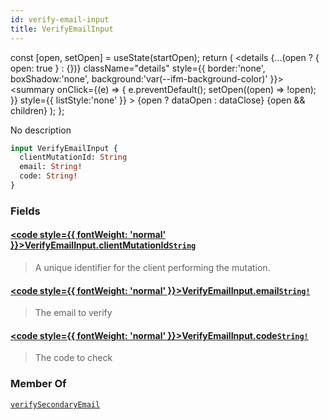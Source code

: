 ```yaml
---
id: verify-email-input
title: VerifyEmailInput
---
```









  const [open, setOpen] = useState(startOpen);
  return (
    <details {...(open ? { open: true } : {})} className="details" style={{ border:'none', boxShadow:'none', background:'var(--ifm-background-color)' }}>
      <summary
        onClick={(e) => {
          e.preventDefault();
          setOpen((open) => !open);
        }}
        style={{ listStyle:'none' }}
      >
      {open ? dataOpen : dataClose}
      </summary>
      {open && children}
    </details>
  );
};








No description


```graphql
input VerifyEmailInput {
  clientMutationId: String
  email: String!
  code: String!
}
```




### Fields

#### [<code style={{ fontWeight: 'normal' }}>VerifyEmailInput.<b>clientMutationId</b></code>](#)<Bullet />[`String`](/gql-api/types/scalars/string) <Badge class="badge badge--secondary" text="scalar"/> 
> 
> 
> A unique identifier for the client performing the mutation.
> 

#### [<code style={{ fontWeight: 'normal' }}>VerifyEmailInput.<b>email</b></code>](#)<Bullet />[`String!`](/gql-api/types/scalars/string) <Badge class="badge badge--secondary" text="non-null"/> <Badge class="badge badge--secondary" text="scalar"/> 
> 
> 
> The email to verify
> 

#### [<code style={{ fontWeight: 'normal' }}>VerifyEmailInput.<b>code</b></code>](#)<Bullet />[`String!`](/gql-api/types/scalars/string) <Badge class="badge badge--secondary" text="non-null"/> <Badge class="badge badge--secondary" text="scalar"/> 
> 
> 
> The code to check
> 



### Member Of

[`verifySecondaryEmail`](/gql-api/api/mutations/verify-secondary-email)  <Badge class="badge badge--secondary" text="mutation"/>


